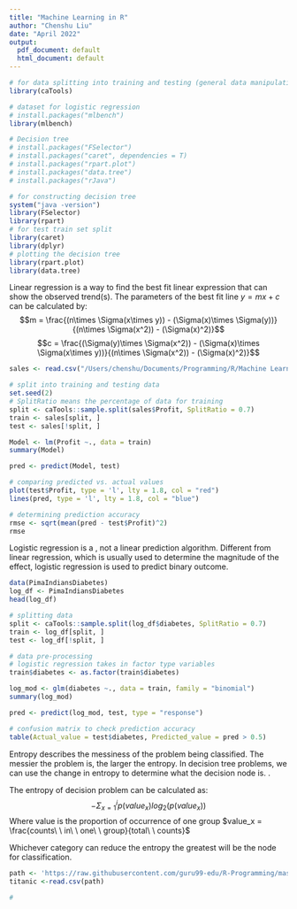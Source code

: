 ```yaml
---
title: "Machine Learning in R"
author: "Chenshu Liu"
date: "April 2022"
output:
  pdf_document: default
  html_document: default
---
```


\section{Packages, message = F}
```r
# for data splitting into training and testing (general data manipulation)
library(caTools)

# dataset for logistic regression
# install.packages("mlbench")
library(mlbench)

# Decision tree
# install.packages("FSelector")
# install.packages("caret", dependencies = T)
# install.packages("rpart.plot")
# install.packages("data.tree")
# install.packages("rJava")

# for constructing decision tree
system("java -version")
library(FSelector)
library(rpart)
# for test train set split
library(caret)
library(dplyr)
# plotting the decision tree
library(rpart.plot)
library(data.tree)
```

\section{Linear Regression}
Linear regression is a way to find the best fit linear expression that can show the observed trend(s). The parameters of the best fit line $y = mx + c$ can be calculated by:
$$m = \frac{(n\times \Sigma(x\times y)) - (\Sigma(x)\times \Sigma(y))}{(n\times \Sigma(x^2)) - (\Sigma(x)^2)}$$
$$c = \frac{(\Sigma(y)\times \Sigma(x^2)) - (\Sigma(x)\times \Sigma(x\times y))}{(n\times \Sigma(x^2)) - (\Sigma(x)^2)}$$

\subsection{Data}
```r
sales <- read.csv("/Users/chenshu/Documents/Programming/R/Machine Learning in R/datasets/revenue.csv")

# split into training and testing data
set.seed(2)
# SplitRatio means the percentage of data for training
split <- caTools::sample.split(sales$Profit, SplitRatio = 0.7)
train <- sales[split, ]
test <- sales[!split, ]
```

\subsection{Modeling}
```r
Model <- lm(Profit ~., data = train)
summary(Model)
```

\subsection{Predict}
```r
pred <- predict(Model, test)

# comparing predicted vs. actual values
plot(test$Profit, type = 'l', lty = 1.8, col = "red")
lines(pred, type = 'l', lty = 1.8, col = "blue")

# determining prediction accuracy
rmse <- sqrt(mean(pred - test$Profit)^2)
rmse
```

\section{Logistic Regression}
Logistic regression is a \textbf{classification algorithm}, not a linear prediction algorithm. Different from linear regression, which is usually used to determine the magnitude of the effect, logistic regression is used to predict binary outcome.
\subsection{Data}
```r
data(PimaIndiansDiabetes)
log_df <- PimaIndiansDiabetes
head(log_df)

# splitting data
split <- caTools::sample.split(log_df$diabetes, SplitRatio = 0.7)
train <- log_df[split, ]
test <- log_df[!split, ]

# data pre-processing
# logistic regression takes in factor type variables
train$diabetes <- as.factor(train$diabetes)
```

\subsection{Modeling}
```r
log_mod <- glm(diabetes ~., data = train, family = "binomial")
summary(log_mod)
```

\subsection{Prediction}
```r
pred <- predict(log_mod, test, type = "response")

# confusion matrix to check prediction accuracy
table(Actual_value = test$diabetes, Predicted_value = pred > 0.5)
```

\section{Decision Tree}
\begin{enumerate}
  \item Decision tree is a tree shape algorithm that is used to determine a course of actions, with each branch on the tree representing a possible decision
  \item Decision tree can be used to solve classification problems
  \item Decision tree can also be used to solve continuous predictions such as regression
\end{enumerate}
Entropy describes the messiness of the problem being classified. The messier the problem is, the larger the entropy. In decision tree problems, we can use the change in entropy to determine what the decision node is. \textbf{The optimum decision node is where the information gain is the largest (i.e. reduces the most entropy)}.

The entropy of decision problem can be calculated as:
$$-\Sigma_{x=1}^{i}p(value_x)log_2(p(value_x))$$
Where value is the proportion of occurrence of one group $value_x = \frac{counts\ \ in\ \ one\ \ group}{total\ \ counts}$

Whichever category can reduce the entropy the greatest will be the node for classification.

\subsection{Data}
```r
path <- 'https://raw.githubusercontent.com/guru99-edu/R-Programming/master/titanic_data.csv'
titanic <-read.csv(path)

# 
```

\subsection{Modeling}
```r

```

\subsection{Prediction}

